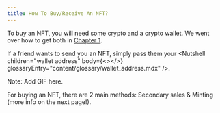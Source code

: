 ```yaml
---
title: How To Buy/Receive An NFT?
---
```



To buy an NFT, you will need some crypto and a crypto wallet. We went over how to get both in [Chapter 1](/chapters/1/1 "Chapter 1").

If a friend wants to send you an NFT, simply pass them your <Nutshell children="wallet address" body={<></>} glossaryEntry="content/glossary/wallet_address.mdx" />.

Note: Add GIF here.

For buying an NFT, there are 2 main methods: Secondary sales & Minting (more info on the next page!).
